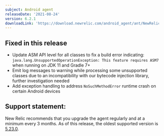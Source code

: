 ```yaml
---
subject: Android agent
releaseDate: '2021-08-24'
version: 6.2.1
downloadLink: 'https://download.newrelic.com/android_agent/ant/NewRelic_Android_Agent_6.2.1.zip'
---
```


## Fixed in this release
* Update ASM API level for all classes to fix a build error indicating: `java.lang.UnsupportedOperationException: This feature requires ASM7` when running on JDK 11 and Gradle 7+
* Emit log messages to warning while processing some unsupported classes due to an incompatibility with our bytecode injection library, further investigation needed
* Add exception handling to address `NoSuchMethodError` runtime crash on certain Android devices

## Support statement:
New Relic recommends that you upgrade the agent regularly and at a minimum every 3 months. As of this release, the oldest supported version is [5.23.0](https://docs.newrelic.com/docs/release-notes/mobile-release-notes/android-release-notes/android-5230).

